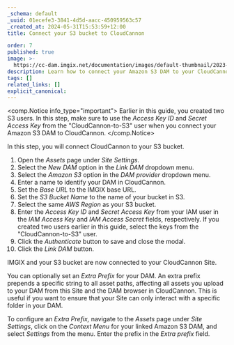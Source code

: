 ```yaml
---
_schema: default
_uuid: 01ecefe3-3841-4d5d-aacc-450959563c57
_created_at: 2024-05-31T15:53:59+12:00
title: Connect your S3 bucket to CloudCannon

order: 7
published: true
image: >-
  https://cc-dam.imgix.net/documentation/images/default-thumbnail/2023-Q4/CloudCannon-Documentation-Thumbnail.png
description: Learn how to connect your Amazon S3 DAM to your CloudCannon Site.
tags: []
related_links: []
explicit_canonical:
---
```

<comp.Notice info_type="important">
  Earlier in this guide, you created two S3 users. In this step, make sure to use the *Access Key ID* and *Secret Access Key* from the "CloudCannon-to-S3" user when you connect your Amazon S3 DAM to CloudCannon.
</comp.Notice>

In this step, you will connect CloudCannon to your S3 bucket.

1. Open the *Assets* page under *Site Settings*.
2. Select the *New DAM* option in the *Link DAM* dropdown menu.
3. Select the *Amazon S3* option in the *DAM provider* dropdown menu.
4. Enter a name to identify your DAM in CloudCannon.
5. Set the *Base URL* to the IMGIX base URL.
6. Set the *S3 Bucket Name* to the name of your bucket in S3.
7. Select the same *AWS Region* as your S3 bucket.
8. Enter the *Access Key ID* and *Secret Access Key* from your IAM user in the *IAM Access Key* and *IAM Access Secret* fields, respectively. If you created two users earlier in this guide, select the keys from the "CloudCannon-to-S3" user.
9. Click the *Authenticate* button to save and close the modal.
10. Click the *Link DAM* button.

IMGIX and your S3 bucket are now connected to your CloudCannon Site.

You can optionally set an *Extra Prefix* for your DAM. An extra prefix prepends a specific string to all asset paths, affecting all assets you upload to your DAM from this Site and the DAM browser in CloudCannon. This is useful if you want to ensure that your Site can only interact with a specific folder in your DAM.

To configure an *Extra Prefix,* navigate to the *Assets* page under *Site Settings*, click on the *Context Menu* for your linked Amazon S3 DAM, and select *Settings* from the menu. Enter the prefix in the *Extra prefix* field.